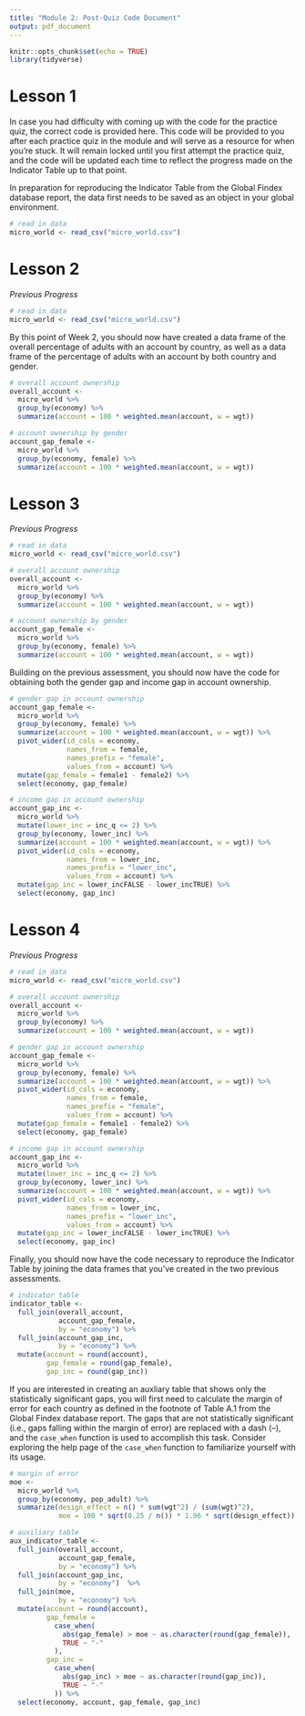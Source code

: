 ```yaml
---
title: "Module 2: Post-Quiz Code Document"
output: pdf_document
---
```


```r
knitr::opts_chunk$set(echo = TRUE)
library(tidyverse)
```

# Lesson 1

In case you had difficulty with coming up with the code for the practice quiz,
the correct code is provided here. This code will be provided to you after each
practice quiz in the module and will serve as a resource for when you’re stuck.
It will remain locked until you first attempt the practice quiz, and the code
will be updated each time to reflect the progress made on the Indicator Table up
to that point.

In preparation for reproducing the Indicator Table from the Global Findex
database report, the data first needs to be saved as an object in your global
environment.

```r
# read in data
micro_world <- read_csv("micro_world.csv")
```

# Lesson 2

*Previous Progress*

```r
# read in data
micro_world <- read_csv("micro_world.csv")
```

By this point of Week 2, you should now have created a data frame of the overall
percentage of adults with an account by country, as well as a data frame of the
percentage of adults with an account by both country and gender.

```r
# overall account ownership
overall_account <- 
  micro_world %>%
  group_by(economy) %>% 
  summarize(account = 100 * weighted.mean(account, w = wgt))

# account ownership by gender
account_gap_female <- 
  micro_world %>%
  group_by(economy, female) %>% 
  summarize(account = 100 * weighted.mean(account, w = wgt))
```

# Lesson 3

*Previous Progress*

```r
# read in data
micro_world <- read_csv("micro_world.csv")

# overall account ownership
overall_account <- 
  micro_world %>%
  group_by(economy) %>% 
  summarize(account = 100 * weighted.mean(account, w = wgt))

# account ownership by gender
account_gap_female <- 
  micro_world %>%
  group_by(economy, female) %>% 
  summarize(account = 100 * weighted.mean(account, w = wgt))
```

Building on the previous assessment, you should now have the code for obtaining
both the gender gap and income gap in account ownership.

```r
# gender gap in account ownership
account_gap_female <- 
  micro_world %>%
  group_by(economy, female) %>% 
  summarize(account = 100 * weighted.mean(account, w = wgt)) %>%
  pivot_wider(id_cols = economy, 
              names_from = female, 
              names_prefix = "female",
              values_from = account) %>%
  mutate(gap_female = female1 - female2) %>%
  select(economy, gap_female)

# income gap in account ownership
account_gap_inc <- 
  micro_world %>%
  mutate(lower_inc = inc_q <= 2) %>%
  group_by(economy, lower_inc) %>% 
  summarize(account = 100 * weighted.mean(account, w = wgt)) %>%
  pivot_wider(id_cols = economy, 
              names_from = lower_inc, 
              names_prefix = "lower_inc",
              values_from = account) %>%
  mutate(gap_inc = lower_incFALSE - lower_incTRUE) %>%
  select(economy, gap_inc)
```

# Lesson 4

*Previous Progress*

```r
# read in data
micro_world <- read_csv("micro_world.csv")

# overall account ownership
overall_account <- 
  micro_world %>%
  group_by(economy) %>% 
  summarize(account = 100 * weighted.mean(account, w = wgt))

# gender gap in account ownership
account_gap_female <- 
  micro_world %>%
  group_by(economy, female) %>% 
  summarize(account = 100 * weighted.mean(account, w = wgt)) %>%
  pivot_wider(id_cols = economy, 
              names_from = female, 
              names_prefix = "female",
              values_from = account) %>%
  mutate(gap_female = female1 - female2) %>%
  select(economy, gap_female)

# income gap in account ownership
account_gap_inc <- 
  micro_world %>%
  mutate(lower_inc = inc_q <= 2) %>%
  group_by(economy, lower_inc) %>% 
  summarize(account = 100 * weighted.mean(account, w = wgt)) %>%
  pivot_wider(id_cols = economy, 
              names_from = lower_inc, 
              names_prefix = "lower_inc",
              values_from = account) %>%
  mutate(gap_inc = lower_incFALSE - lower_incTRUE) %>%
  select(economy, gap_inc)
```

Finally, you should now have the code necessary to reproduce the Indicator Table
by joining the data frames that you've created in the two previous assessments.

```r
# indicator table
indicator_table <- 
  full_join(overall_account, 
            account_gap_female, 
            by = "economy") %>%
  full_join(account_gap_inc, 
            by = "economy") %>%
  mutate(account = round(account),
         gap_female = round(gap_female),
         gap_inc = round(gap_inc))
```

If you are interested in creating an auxliary table that shows only the
statistically significant gaps, you will first need to calculate the margin of
error for each country as defined in the footnote of Table A.1 from the Global
Findex database report. The gaps that are not statistically significant (i.e.,
gaps falling within the margin of error) are replaced with a dash (--), and the
`case_when` function is used to accomplish this task. Consider exploring the
help page of the `case_when` function to familiarize yourself with its usage.  

```r
# margin of error
moe <- 
  micro_world %>% 
  group_by(economy, pop_adult) %>% 
  summarize(design_effect = n() * sum(wgt^2) / (sum(wgt)^2),
            moe = 100 * sqrt(0.25 / n()) * 1.96 * sqrt(design_effect))

# auxiliary table
aux_indicator_table <- 
  full_join(overall_account, 
            account_gap_female, 
            by = "economy") %>%
  full_join(account_gap_inc, 
            by = "economy")  %>%
  full_join(moe, 
            by = "economy") %>%
  mutate(account = round(account), 
         gap_female = 
           case_when(
             abs(gap_female) > moe ~ as.character(round(gap_female)), 
             TRUE ~ "-"
           ),
         gap_inc = 
           case_when(
             abs(gap_inc) > moe ~ as.character(round(gap_inc)), 
             TRUE ~ "-"
           )) %>% 
  select(economy, account, gap_female, gap_inc)
```
